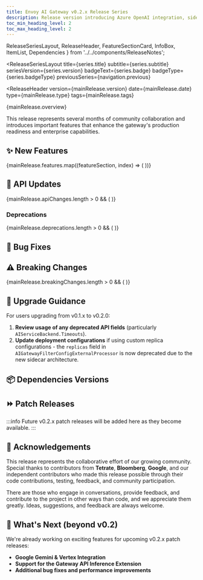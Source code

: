 ```yaml
---
title: Envoy AI Gateway v0.2.x Release Series
description: Release version introducing Azure OpenAI integration, sidecar architecture, cross-backend failover, and enhanced CLI tools
toc_min_heading_level: 2
toc_max_heading_level: 2
---
```


  ReleaseSeriesLayout,
  ReleaseHeader,
  FeatureSectionCard,
  InfoBox,
  ItemList,
  Dependencies
} from '../../components/ReleaseNotes';


<ReleaseSeriesLayout
  title={series.title}
  subtitle={series.subtitle}
  seriesVersion={series.version}
  badgeText={series.badge}
  badgeType={series.badgeType}
  previousSeries={navigation.previous}
>

<ReleaseHeader
  version={mainRelease.version}
  date={mainRelease.date}
  type={mainRelease.type}
  tags={mainRelease.tags}
>

{mainRelease.overview}

This release represents several months of community collaboration and introduces important features that enhance the gateway's production readiness and enterprise capabilities.

</ReleaseHeader>

## ✨ New Features

{mainRelease.features.map((featureSection, index) => (
  <FeatureSectionCard key={index} section={featureSection} />
))}

## 🔗 API Updates

{mainRelease.apiChanges.length > 0 && (
  <ItemList items={mainRelease.apiChanges} />
)}

### Deprecations
{mainRelease.deprecations.length > 0 && (
  <ItemList items={mainRelease.deprecations} />
)}

## 🐛 Bug Fixes

<ItemList items={mainRelease.bugFixes} />

## ⚠️ Breaking Changes

{mainRelease.breakingChanges.length > 0 && (
  <ItemList items={mainRelease.breakingChanges} />
)}

## 📖 Upgrade Guidance

For users upgrading from v0.1.x to v0.2.0:

1. **Review usage of any deprecated API fields** (particularly `AIServiceBackend.Timeouts`).
1. **Update deployment configurations** if using custom replica configurations - the `replicas` field in `AIGatewayFilterConfigExternalProcessor` is now deprecated due to the new sidecar architecture.

## 📦 Dependencies Versions

<Dependencies dependencies={mainRelease.dependencies} />

## ⏩ Patch Releases

:::info
Future v0.2.x patch releases will be added here as they become available.
:::

## 🙏 Acknowledgements

This release represents the collaborative effort of our growing community. Special thanks to contributors from **Tetrate**, **Bloomberg**, **Google**, and our independent contributors who made this release possible through their code contributions, testing, feedback, and community participation.

There are those who engage in conversations, provide feedback, and contribute to the project in other ways than code, and we appreciate them greatly. Ideas, suggestions, and feedback are always welcome.


## 🔮 What's Next (beyond v0.2)

We're already working on exciting features for upcoming v0.2.x patch releases:

- **Google Gemini & Vertex Integration**
- **Support for the Gateway API Inference Extension**
- **Additional bug fixes and performance improvements**


</ReleaseSeriesLayout>
